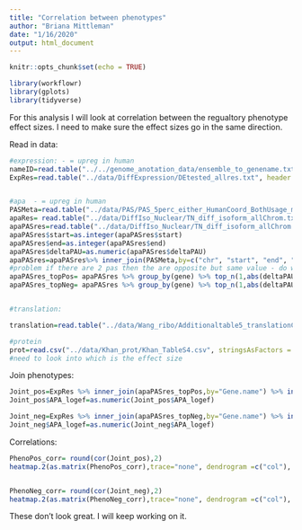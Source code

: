```yaml
---
title: "Correlation between phenotypes"
author: "Briana Mittleman"
date: "1/16/2020"
output: html_document
---
```


```r
knitr::opts_chunk$set(echo = TRUE)
```

```r
library(workflowr)
library(gplots)
library(tidyverse)
```

For this analysis I will look at correlation between the regualtory phenotype effect sizes.  I need to make sure the effect sizes go in the same direction.  


Read in data:


```r
#expression: - = upreg in human
nameID=read.table("../../genome_anotation_data/ensemble_to_genename.txt",sep="\t", header = T, stringsAsFactors = F) %>% dplyr::select(Gene_stable_ID,Gene.name)
ExpRes=read.table("../data/DiffExpression/DEtested_allres.txt", header = F, stringsAsFactors = F, col.names = c("Gene_stable_ID", "logFC", "AveExpr", "t", "P.Value", "adj.P.Val", "B")) %>% inner_join(nameID,by="Gene_stable_ID") %>% dplyr::select(Gene.name, logFC)%>% rename( "Expresion_logFC"=logFC)


#apa  - = upreg in human
PASMeta=read.table("../data/PAS/PAS_5perc_either_HumanCoord_BothUsage_meta.txt", header = T, stringsAsFactors = F) %>% dplyr::select(PAS, chr, start,end, gene)
apaRes= read.table("../data/DiffIso_Nuclear/TN_diff_isoform_allChrom.txt_significance.txt",sep="\t" ,col.names = c('status','loglr','df','p','cluster','p.adjust'),stringsAsFactors = F) %>% filter(status=="Success") %>% separate(cluster, into=c("chr","gene"),sep=":")
apaPASres=read.table("../data/DiffIso_Nuclear/TN_diff_isoform_allChrom.txt_effect_sizes.txt", stringsAsFactors = F, col.names=c('intron',  'logef' ,'Human', 'Chimp','deltaPAU')) %>% filter(intron != "intron") %>% separate(intron, into=c("chr","start", "end","gene"), sep=":") 
apaPASres$start=as.integer(apaPASres$start)
apaPASres$end=as.integer(apaPASres$end)
apaPASres$deltaPAU=as.numeric(apaPASres$deltaPAU)
apaPASres=apaPASres%>% inner_join(PASMeta,by=c("chr", "start", "end", "gene"))
#problem if there are 2 pas then the are opposite but same value - do with all one direction for 
apaPASres_topPos= apaPASres %>% group_by(gene) %>% top_n(1,abs(deltaPAU)) %>% top_n(1,deltaPAU) %>% dplyr::select(gene,logef) %>% rename("Gene.name"=gene, "APA_logef"=logef)
apaPASres_topNeg= apaPASres %>% group_by(gene) %>% top_n(1,abs(deltaPAU)) %>% top_n(-1,deltaPAU) %>% dplyr::select(gene,logef)%>% rename("Gene.name"=gene, "APA_logef"=logef)


#translation:

translation=read.table("../data/Wang_ribo/Additionaltable5_translationComparisons.txt",stringsAsFactors = F, header = T) %>% rename("Gene_stable_ID"=ENSG) %>% inner_join(nameID,by="Gene_stable_ID") %>% dplyr::select(Gene.name,HvC.beta) %>% rename("ribo_beta"=HvC.beta)

#protein  
prot=read.csv("../data/Khan_prot/Khan_TableS4.csv", stringsAsFactors = F, header = T)
#need to look into which is the effect size  
```


Join phenotypes:

```r
Joint_pos=ExpRes %>% inner_join(apaPASres_topPos,by="Gene.name") %>% inner_join(translation, by="Gene.name") %>% dplyr::select(-Gene.name) 
Joint_pos$APA_logef=as.numeric(Joint_pos$APA_logef)

Joint_neg=ExpRes %>% inner_join(apaPASres_topNeg,by="Gene.name") %>% inner_join(translation, by="Gene.name") %>% dplyr::select(-Gene.name) 
Joint_neg$APA_logef=as.numeric(Joint_neg$APA_logef)
```

Correlations:

```r
PhenoPos_corr= round(cor(Joint_pos),2)
heatmap.2(as.matrix(PhenoPos_corr),trace="none", dendrogram =c("col"), key=T)


PhenoNeg_corr= round(cor(Joint_neg),2)
heatmap.2(as.matrix(PhenoNeg_corr),trace="none", dendrogram =c("col"), key=T)


```
These don't look great. I will keep working on it.  
